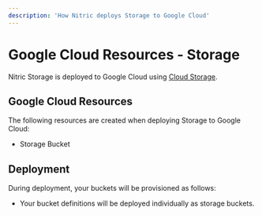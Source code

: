 ```yaml
---
description: 'How Nitric deploys Storage to Google Cloud'
---
```


# Google Cloud Resources - Storage

Nitric Storage is deployed to Google Cloud using [Cloud Storage](https://cloud.google.com/storage).

## Google Cloud Resources

The following resources are created when deploying Storage to Google Cloud:

- Storage Bucket

## Deployment

During deployment, your buckets will be provisioned as follows:

- Your bucket definitions will be deployed individually as storage buckets.
